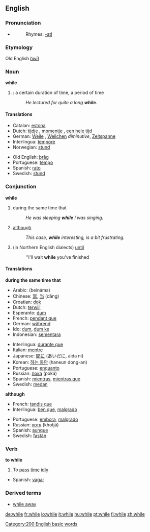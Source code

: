 ==English==

{{rank|people|still|just|143|while|again|also|away}}

===Pronunciation===
*{{audio|en-us-while.ogg|Audio (US)}}
*:Rhymes: [[Rhymes:English:-aɪl|-aɪl]]
===Etymology===
Old English ''[[hwīl]]''

=== Noun ===
'''while'''

#{{time}}: a certain duration of time, a period of time
#:''He lectured for quite a long '''while'''''.

==== Translations ====
{{top}}
*Catalan: [[estona]] {{f}}
*Dutch: [[tijdje]] {{n}}, [[momentje]] {{n}}, [[een hele tijd]] {{m}}
*German: [[Weile]] {{f}}, [[Weilchen]] {{n}} ''diminutive'', [[Zeitspanne]] {{f}}
*Interlingua: [[tempore]]
*Norwegian: [[stund]] {{m}}
{{mid}}
*Old English: [[þrag|þrāg]] {{f}}
*Portuguese: [[tempo]] {{m}}
*Spanish: [[rato]] {{m}}
*Swedish: [[stund]]
{{bottom}}

=== Conjunction ===
'''while'''

# during the same time that
#: ''He was sleeping '''while''' I was singing.''
# [[although]]
#: ''This case, '''while''' interesting, is a bit frustrating.''
# (in Northern English dialects) [[until]]
#: ''I'll wait '''while''' you've finished

==== Translations ====
'''during the same time that'''
{{top}}
*Arabic: {{ARchar|[[بينما]]}} (beináma)
*Chinese: [[當]], [[当]] (dāng)
*Croatian: [[dok]]
*Dutch: [[terwijl]]
*Esperanto: [[dum]]
*French: [[pendant que]]
*German: [[während]]
*Ido: [[dum]], [[dum ke]]
*Indonesian: [[sementara]]
{{mid}}
*Interlingua: [[durante que]]
*Italian: [[mentre]]
*Japanese: [[間に]] (あいだに, aida ni)
*Korean: [[하는 동안]] (haneun dong-an)
*Portuguese: [[enquanto]]
*Russian: [[пока]] (poká)
*Spanish: [[mientras]], [[mientras que]]
*Swedish: [[medan]]
{{bottom}}

'''although'''
{{top}}
*French: [[tandis que]]
*Interlingua: [[ben que]], [[malgrado]]
{{mid}}
*Portuguese: [[embora]], [[malgrado]]
*Russian: [[хотя]] (khotjá)
*Spanish: [[aunque]]
*Swedish: [[fastän]]
{{bottom}}

===Verb===
'''to while'''
#To [[pass]] [[time]] [[idly]]
{{top}}
*Spanish: [[vagar]]
{{bottom}}
===Derived terms===
*[[while away]]

[[Category:200 English basic words]]

[[de:while]]
[[fr:while]]
[[io:while]]
[[it:while]]
[[hu:while]]
[[pt:while]]
[[fi:while]]
[[zh:while]]